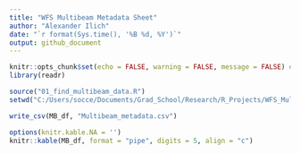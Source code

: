```yaml
---
title: "WFS Multibeam Metadata Sheet"
author: "Alexander Ilich"
date: "`r format(Sys.time(), '%B %d, %Y')`"
output: github_document
---
```


```r
knitr::opts_chunk$set(echo = FALSE, warning = FALSE, message = FALSE) #Default chunk options
library(readr)
```

```r
source("01_find_multibeam_data.R")
setwd("C:/Users/socce/Documents/Grad_School/Research/R_Projects/WFS_Multibeam_Metadata")

write_csv(MB_df, "Multibeam_metadata.csv")

options(knitr.kable.NA = '')
knitr::kable(MB_df, format = "pipe", digits = 5, align = "c")
```

